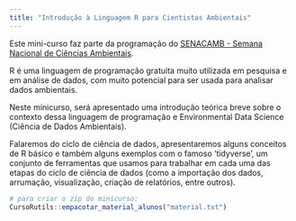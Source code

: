 ```yaml
---
title: "Introdução à Linguagem R para Cientistas Ambientais"
---
```


Este mini-curso faz parte da programação do [SENACAMB - Semana Nacional de Ciências Ambientais](https://linktr.ee/senacamb).


R é uma linguagem de programação gratuita muito utilizada em pesquisa e em análise de dados, com muito potencial para ser usada para analisar dados ambientais. 

Neste minicurso, será apresentado uma introdução teórica breve sobre o contexto dessa linguagem de programação e Environmental Data Science (Ciência de Dados Ambientais). 

Falaremos do ciclo de ciência de dados, apresentaremos alguns conceitos de R básico e  também alguns exemplos com o famoso 'tidyverse', um conjunto de  ferramentas que usamos para trabalhar em cada uma das etapas do ciclo de ciência de dados (como a importação dos dados, arrumação, visualização, criação de relatórios, entre outros).



```r
# para criar o zip do minicurso:
CursoRutils::empacotar_material_alunos("material.txt")
```

